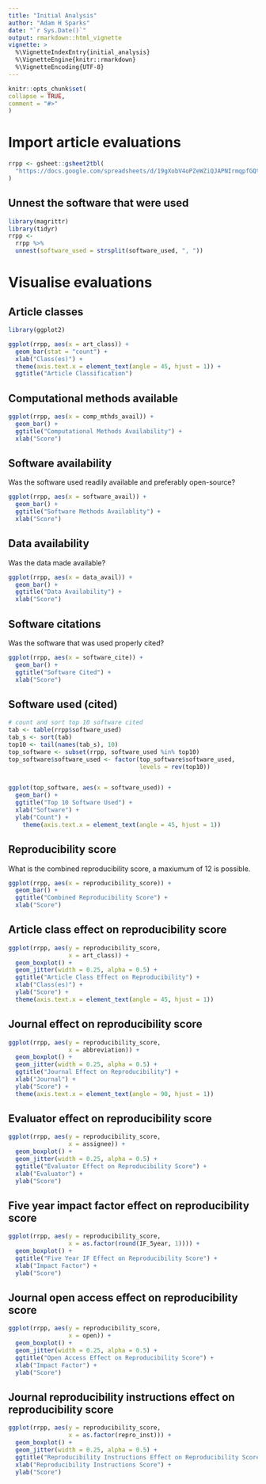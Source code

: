 ```yaml
---
title: "Initial Analysis"
author: "Adam H Sparks"
date: "`r Sys.Date()`"
output: rmarkdown::html_vignette
vignette: >
  %\VignetteIndexEntry{initial_analysis}
  %\VignetteEngine{knitr::rmarkdown}
  %\VignetteEncoding{UTF-8}
---
```

  
```r
knitr::opts_chunk$set(
collapse = TRUE,
comment = "#>"
)
```

# Import article evaluations

```r
rrpp <- gsheet::gsheet2tbl(
  "https://docs.google.com/spreadsheets/d/19gXobV4oPZeWZiQJAPNIrmqpfGQtpapXWcSxaXRw1-M/edit#gid=1699540381"
)
```

## Unnest the software that were used

```r
library(magrittr)
library(tidyr)
rrpp <- 
  rrpp %>%
  unnest(software_used = strsplit(software_used, ", "))
```

# Visualise evaluations

## Article classes

```r
library(ggplot2)

ggplot(rrpp, aes(x = art_class)) +
  geom_bar(stat = "count") +
  xlab("Class(es)") +
  theme(axis.text.x = element_text(angle = 45, hjust = 1)) +
  ggtitle("Article Classification")
```

## Computational methods available

```r
ggplot(rrpp, aes(x = comp_mthds_avail)) +
  geom_bar() +
  ggtitle("Computational Methods Availability") +
  xlab("Score")
```

## Software availability

Was the software used readily available and preferably open-source?

```r
ggplot(rrpp, aes(x = software_avail)) +
  geom_bar() +
  ggtitle("Software Methods Availablity") +
  xlab("Score")
```

## Data availability

Was the data made available?

```r
ggplot(rrpp, aes(x = data_avail)) +
  geom_bar() +
  ggtitle("Data Availability") +
  xlab("Score")
```

## Software citations

Was the software that was used properly cited?

```r
ggplot(rrpp, aes(x = software_cite)) +
  geom_bar() +
  ggtitle("Software Cited") +
  xlab("Score")
```

## Software used (cited)

```r

# count and sort top 10 software cited
tab <- table(rrpp$software_used)
tab_s <- sort(tab)
top10 <- tail(names(tab_s), 10)
top_software <- subset(rrpp, software_used %in% top10)
top_software$software_used <- factor(top_software$software_used,
                                     levels = rev(top10))


ggplot(top_software, aes(x = software_used)) +
  geom_bar() +
  ggtitle("Top 10 Software Used") +
  xlab("Software") +
  ylab("Count") +
    theme(axis.text.x = element_text(angle = 45, hjust = 1))
```

## Reproducibility score

What is the combined reproducibility score, a maxiumum of 12 is possible.

```r
ggplot(rrpp, aes(x = reproducibility_score)) +
  geom_bar() +
  ggtitle("Combined Reproducibility Score") +
  xlab("Score")
```

## Article class effect on reproducibility score

```r
ggplot(rrpp, aes(y = reproducibility_score,
                 x = art_class)) +
  geom_boxplot() +
  geom_jitter(width = 0.25, alpha = 0.5) +
  ggtitle("Article Class Effect on Reproducibility") +
  xlab("Class(es)") +
  ylab("Score") +
  theme(axis.text.x = element_text(angle = 45, hjust = 1))
```

## Journal effect on reproducibility score

```r
ggplot(rrpp, aes(y = reproducibility_score,
                 x = abbreviation)) +
  geom_boxplot() +
  geom_jitter(width = 0.25, alpha = 0.5) +
  ggtitle("Journal Effect on Reproducibility") +
  xlab("Journal") +
  ylab("Score") +
  theme(axis.text.x = element_text(angle = 90, hjust = 1))
```

## Evaluator effect on reproducibility score

```r
ggplot(rrpp, aes(y = reproducibility_score,
                 x = assignee)) +
  geom_boxplot() +
  geom_jitter(width = 0.25, alpha = 0.5) +
  ggtitle("Evaluator Effect on Reproducibility Score") +
  xlab("Evaluator") +
  ylab("Score")
```

## Five year impact factor effect on reproducibility score

```r
ggplot(rrpp, aes(y = reproducibility_score,
                 x = as.factor(round(IF_5year, 1)))) +
  geom_boxplot() +
  ggtitle("Five Year IF Effect on Reproducibility Score") +
  xlab("Impact Factor") +
  ylab("Score")
```

## Journal open access effect on reproducibility score

```r
ggplot(rrpp, aes(y = reproducibility_score,
                 x = open)) +
  geom_boxplot() +
  geom_jitter(width = 0.25, alpha = 0.5) +
  ggtitle("Open Access Effect on Reproducibility Score") +
  xlab("Impact Factor") +
  ylab("Score")
```

## Journal reproducibility instructions effect on reproducibility score

```r
ggplot(rrpp, aes(y = reproducibility_score,
                 x = as.factor(repro_inst))) +
  geom_boxplot() +
  geom_jitter(width = 0.25, alpha = 0.5) +
  ggtitle("Reproducibility Instructions Effect on Reproducibility Score") +
  xlab("Reproducibility Instructions Score") +
  ylab("Score")
```
